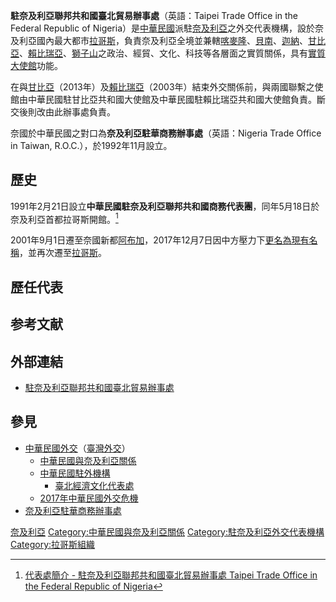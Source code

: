 {{infobox Organization
|name             = 駐奈及利亞聯邦共和國臺北貿易辦事處
|native_name      = {{lang|en|Taipei Trade Office in the Federal Republic of Nigeria}}
|image            = 
|size             = 
|formation        = {{Start date|1991}}
|type             = [[台北经济文化代表处|驻外代表处]]
|status           = 
|registration_id  = 
|leader_title     = 代表
|leader_name      = [[劉翼平|劉翼平]] {{Small|[[特命全權大使|大使]]}}{{noteTag|2012年9月，中華民國外交部為統一駐外人員內部職稱，明定大使館、代表處設大使、公使，代表處對外仍稱代表、副代表；辦事處設總領事、副總領事，對外仍稱處長、副處長。<ref>{{Cite web |url = https://tw.news.yahoo.com/%E7%B5%B1-%E5%90%8D%E7%A8%B1-%E4%BB%A3%E8%A1%A8%E5%B0%8D%E5%85%A7%E7%A8%B1%E5%A4%A7%E4%BD%BF-133312149.html |author = 陳培煌 |date = 2012-08-31 |title = 統一名稱 代表對內稱大使 |publisher = [[Yahoo!奇摩|Yahoo!奇摩]]引用[[中央通訊社|中央通訊社]]}}</ref><br>代表處館長為特任或簡任第十三職等至第十四職等者任大使銜代表、簡任第十二職等至第十三職等者任公使銜代表；辦事處長為簡任第十二職等任總領事銜處長。<ref>{{Cite web |url = https://law.moj.gov.tw/LawClass/LawAll.aspx?PCode=E0000017 |date = 2018-06-13 |title = 駐外機構組織通則 |publisher = 全國法規資料庫}}</ref>}}
|leader_title2    = 
|leader_name2     = 
|headquarters     = {{flag|Nigeria}}[[拉哥斯|拉哥斯]]P.M.B 40028
|num_members      = 
|region_served    = 
*{{flag|Nigeria}}
*{{flag|Cameroon}}
*{{BEN}}
*{{GHA}}
*{{GAM}}
*{{flag|Liberia}}
*{{flag|Sierra Leone}}
|parent_organization = {{MOFA}}
|website          = {{URL|https://www.roc-taiwan.org/ng/index.html}}
}}
'''駐奈及利亞聯邦共和國臺北貿易辦事處'''（英語：Taipei Trade Office in the Federal Republic of Nigeria）是[[中華民國|中華民國]]派駐[[奈及利亞|奈及利亞]]之外交代表機構，設於奈及利亞國內最大都市[[拉哥斯|拉哥斯]]，負責奈及利亞全境並兼轄[[喀麥隆|喀麥隆]]、[[貝南|貝南]]、[[迦納|迦納]]、[[甘比亞|甘比亞]]、[[賴比瑞亞|賴比瑞亞]]、[[塞拉利昂|獅子山]]之政治、經貿、文化、科技等各層面之實質關係，具有[[實質大使館|實質大使館]]功能。

在與[[中華民國與甘比亞關係|甘比亞]]（2013年）及[[中華民國與賴比瑞亞關係|賴比瑞亞]]（2003年）結束外交關係前，與兩國聯繫之使館由中華民國駐甘比亞共和國大使館及中華民國駐賴比瑞亞共和國大使館負責。斷交後則改由此辦事處負責。

奈國於中華民國之對口為'''奈及利亞駐華商務辦事處'''（英語：Nigeria Trade Office in Taiwan, R.O.C.），於1992年11月設立。

==歷史==
1991年2月21日設立'''中華民國駐奈及利亞聯邦共和國商務代表團'''，同年5月18日於奈及利亞首都拉哥斯開館。<ref>[https://www.roc-taiwan.org/ng/post/6.html 代表處簡介 - 駐奈及利亞聯邦共和國臺北貿易辦事處 Taipei Trade Office in the Federal Republic of Nigeria]</ref>

2001年9月1日遷至奈國新都[[阿布加|阿布加]]，2017年12月7日因中方壓力下[[2017年中華民國外交危機|更名為現有名稱]]，並再次遷至[[拉哥斯|拉哥斯]]。

== 歷任代表 ==
{{see also|中華民國駐奈及利亞大使列表}}

== 参考文献 ==
{{Reflist}}
<references group="註" />

== 外部連結 ==
* [https://www.roc-taiwan.org/ng/index.html 駐奈及利亞聯邦共和國臺北貿易辦事處]

== 參見 ==
{{Portal box|中華民國|台灣|非洲|国际关系}}
* [[中華民國外交|中華民國外交]]（[[臺灣外交|臺灣外交]]）
** [[中華民國與奈及利亞關係|中華民國與奈及利亞關係]]
** [[中華民國駐外機構|中華民國駐外機構]]
*** [[臺北經濟文化代表處|臺北經濟文化代表處]]
** [[2017年中華民國外交危機|2017年中華民國外交危機]]
* [[奈及利亞駐華商務辦事處|奈及利亞駐華商務辦事處]]

{{中華民國駐外機構}}

[[Category:中華民國駐外實質大使館|奈及利亞]]
[[Category:中華民國與奈及利亞關係|Category:中華民國與奈及利亞關係]]
[[Category:駐奈及利亞外交代表機構|Category:駐奈及利亞外交代表機構]]
[[Category:拉哥斯組織|Category:拉哥斯組織]]